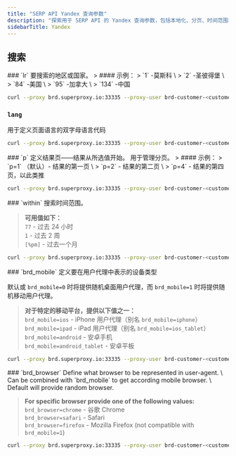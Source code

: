 ```yaml
---
title: "SERP API Yandex 查询参数"
description: "探索用于 SERP API 的 Yandex 查询参数，包括本地化、分页、时间范围和设备定位，以有效优化您的搜索结果。"
sidebarTitle: Yandex
---
```

## 搜索
<AccordionGroup>
<Accordion title="本地化" icon="flag">
### `lr`
要搜索的地区或国家。
> #### 示例：
> `1` -莫斯科 \
> `2` -圣彼得堡 \
> `84` -美国 \
> `95` -加拿大 \
> `134` -中国

```sh
curl --proxy brd.superproxy.io:33335 --proxy-user brd-customer-<customer-id>-zone-<zone-name>:<zone-password> "https://www.yandex.com/search/?text=pizza&lr=84"
```

### `lang`
用于定义页面语言的双字母语言代码
```sh
curl --proxy brd.superproxy.io:33335 --proxy-user brd-customer-<customer-id>-zone-<zone-name>:<zone-password> "https://www.yandex.com/search/?text=pizza&lang=en"
```
</Accordion>
<Accordion title="分页" icon="file">
### `p`
定义结果页——结果从所选值开始。 用于管理分页。
> #### 示例：
> `p=1` （默认）- 结果的第一页 \
> `p=2` - 结果的第二页 \
> `p=4` - 结果的第四页，以此类推

```sh
curl --proxy brd.superproxy.io:33335 --proxy-user brd-customer-<customer-id>-zone-<zone-name>:<zone-password> "https://www.yandex.com/search/?text=pizza&p=1"
```
</Accordion>
<Accordion title="时间范围" icon="calendar">
### `within`
搜索时间范围。

> **可用值如下：** \
> `77` - 过去 24 小时  
> `1` - 过去 2 周  \
> `[%pm]` - 过去一个月

```sh
curl --proxy brd.superproxy.io:33335 --proxy-user brd-customer-<customer-id>-zone-<zone-name>:<zone-password> "https://www.yandex.com/search/?text=pizza&within=1"
```
</Accordion>
<Accordion title="设备" icon="mobile-screen-button">
### `brd_mobile`
定义要在用户代理中表示的设备类型

默认或 `brd_mobile=0` 时将提供随机桌面用户代理，而 `brd_mobile=1` 时将提供随机移动用户代理。

> **对于特定的移动平台，提供以下值之一：** \
> `brd_mobile=ios` - iPhone 用户代理（别名 `brd_mobile=iphone`） \
> `brd_mobile=ipad` - iPad 用户代理（别名 `brd_mobile=ios_tablet`） \
> `brd_mobile=android` - 安卓手机 \
> `brd_mobile=android_tablet` - 安卓平板


```sh
curl --proxy brd.superproxy.io:33335 --proxy-user brd-customer-<customer-id>-zone-<zone-name>:<zone-password> "https://www.yandex.com/search/?text=pizza&brd_mobile=1"
```

</Accordion>
<Accordion title="Browser" icon="table-columns">
### `brd_browser`
Define what browser to be represented in user-agent. \
Can be combined with `brd_mobile` to get according mobile browser. \
Default will provide random browser.

> **For specific browser provide one of the following values:** \
> `brd_browser=chrome` - 谷歌 Chrome \
> `brd_browser=safari` - Safari \
> `brd_browser=firefox` - Mozilla Firefox (not compatible with `brd_mobile=1`)

```sh
curl --proxy brd.superproxy.io:33335 --proxy-user brd-customer-<customer-id>-zone-<zone-name>:<zone-password> "https://www.yandex.com/search/?text=pizza&brd_browser=chrome"
```
</Accordion>
</AccordionGroup>
